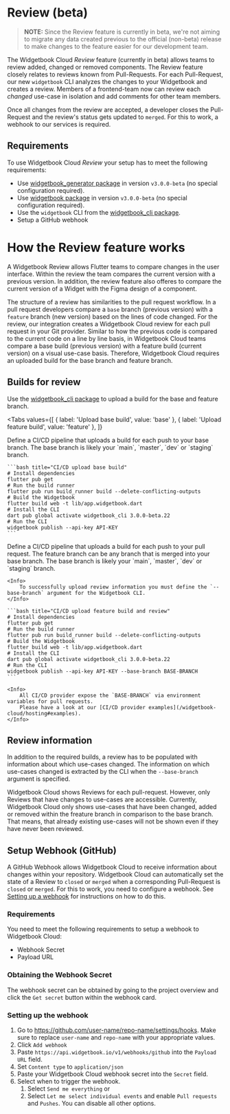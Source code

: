 # Review (beta)

> **NOTE:** Since the Review feature is currently in beta, we're not aiming to migrate any data created previous to the official (non-beta) release to make changes to the feature easier for our development team.

The Widgetbook Cloud _Review_ feature (currently in beta) allows teams to review added, changed or removed components.
The Review feature closely relates to reviews known from Pull-Requests. 
For each Pull-Request, our new `widgetbook` CLI analyzes the changes to your Widgetbook and creates a review.
Members of a frontend-team now can review each _changed_ use-case in isolation and add comments for other team members.

Once all changes from the review are accepted, a developer closes the Pull-Request and the review's status gets updated to `merged`.
For this to work, a webhook to our services is required.

## Requirements

To use Widgetbook Cloud _Review_ your setup has to meet the following requirements:
- Use [widgetbook_generator package](https://pub.dev/packages/widgetbook_generator) in version `v3.0.0-beta` (no special configuration required).
- Use [widgetbook package](https://pub.dev/packages/widgetbook) in version `v3.0.0-beta` (no special configuration required).
- Use the `widgetbook` CLI from the [widgetbook_cli package](https://pub.dev/packages/widgetbook_cli).
- Setup a GitHub webhook

# How the Review feature works

A Widgetbook Review allows Flutter teams to compare changes in the user interface.
Within the review the team compares the current version with a previous version. 
In addition, the review feature also offeres to compare the current version of a Widget with the Figma design of a component.

The structure of a review has similarities to the pull request workflow.
In a pull request developers compare a `base` branch (previous version) with a `feature` branch (new version) based on the lines of code changed.
For the review, our integration creates a Widgetbook Cloud review for each pull request in your Git provider.
Similar to how the previous code is compared to the current code on a line by line basis, in Widgetbook Cloud teams compare a base build (previous version) with a feature build (current version) on a visual use-case basis.
Therefore, Widgetbook Cloud requires an uploaded build for the base branch and feature branch.

## Builds for review
Use the [widgetbook_cli package](https://pub.dev/packages/widgetbook_cli) to upload a build for the base and feature branch.

<Tabs
  values={[
    { label: 'Upload base build', value: 'base' },
    { label: 'Upload feature build', value: 'feature' },
  ]}
>
  <TabItem value="base">
    Define a CI/CD pipeline that uploads a build for each push to your base branch.
    The base branch is likely your `main`, `master`, `dev` or `staging` branch.

    ```bash title="CI/CD upload base build"
    # Install dependencies
    flutter pub get
    # Run the build runner
    flutter pub run build_runner build --delete-conflicting-outputs
    # Build the Widgetbook
    flutter build web -t lib/app.widgetbook.dart
    # Install the CLI
    dart pub global activate widgetbook_cli 3.0.0-beta.22
    # Run the CLI
    widgetbook publish --api-key API-KEY
    ```
  </TabItem>
  <TabItem value="feature">
    Define a CI/CD pipeline that uploads a build for each push to your pull request.
    The feature branch can be any branch that is merged into your base branch.
    The base branch is likely your `main`, `master`, `dev` or `staging` branch.

    <Info>
        To successfully upload review information you must define the `--base-branch` argument for the Widgetbook CLI.
    </Info>

    ```bash title="CI/CD upload feature build and review"
    # Install dependencies
    flutter pub get
    # Run the build runner
    flutter pub run build_runner build --delete-conflicting-outputs
    # Build the Widgetbook
    flutter build web -t lib/app.widgetbook.dart
    # Install the CLI
    dart pub global activate widgetbook_cli 3.0.0-beta.22
    # Run the CLI
    widgetbook publish --api-key API-KEY --base-branch BASE-BRANCH
    ```

    <Info>
        All CI/CD provider expose the `BASE-BRANCH` via environment variables for pull requests. 
        Please have a look at our [CI/CD provider examples](/widgetbook-cloud/hosting#examples).
    </Info> 
  </TabItem>
</Tabs>

## Review information

In addition to the required builds, a review has to be populated with information about which use-cases changed.
The information on which use-cases changed is extracted by the CLI when the `--base-branch` argument is specified.

<Info>
    Widgetbook Cloud shows Reviews for each pull-request. 
    However, only Reviews that have changes to use-cases are accessible.
</Info>

<Warning>
    Currently, Widgetbook Cloud only shows use-cases that have been changed, added or removed within the freature branch in comparison to the base branch. 
    That means, that already existing use-cases will not be shown even if they have never been reviewed.
</Warning>

## Setup Webhook (GitHub)

A GitHub Webhook allows Widgetbook Cloud to receive information about changes within your repository.
Widgetbook Cloud can automatically set the state of a Review to `closed` or `merged` when a corresponding Pull-Request is `closed` or `merged`.
For this to work, you need to configure a webhook. 
See [Setting up a webhook](https://docs.github.com/en/developers/webhooks-and-events/webhooks/creating-webhooks#setting-up-a-webhook) for instructions on how to do this.

### Requirements

You need to meet the following requirements to setup a webhook to Widgetbook Cloud:
- Webhook Secret
- Payload URL

### Obtaining the Webhook Secret

The webhook secret can be obtained by going to the project overview and click the `Get secret` button within the webhook card.

### Setting up the webhook

1. Go to https://github.com/user-name/repo-name/settings/hooks. Make sure to replace `user-name` and `repo-name` with your appropriate values.
1. Click `Add webhook`
1. Paste `https://api.widgetbook.io/v1/webhooks/github` into the `Payload URL` field.
1. Set `Content type` to `application/json`
1. Paste your Widgetbook Cloud webhook secret into the `Secret` field.
1. Select when to trigger the webhook.
    1. Select `Send me everything` or
    2. Select `Let me select individual events` and enable `Pull requests` and `Pushes`. You can disable all other options. 

